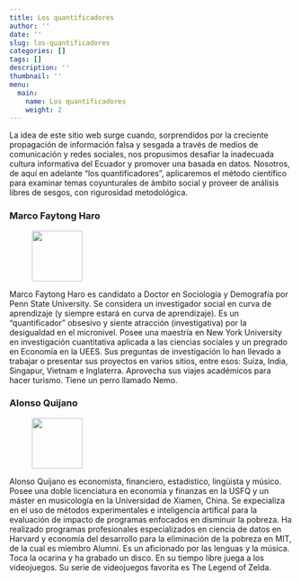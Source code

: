 ```yaml
---
title: Los quantificadores
author: ''
date: ''
slug: los-quantificadores
categories: []
tags: []
description: ''
thumbnail: ''
menu: 
  main: 
    name: Los quantificadores
    weight: 2
---
```

La idea de este sitio web surge cuando, sorprendidos por la creciente propagación de información falsa y sesgada a través de medios de comunicación y redes sociales, nos propusimos desafiar la inadecuada cultura informativa del Ecuador y promover una basada en datos. Nosotros, de aquí en adelante "los quantificadores", aplicaremos el método científico para examinar temas coyunturales de ámbito social y proveer de análisis  libres de sesgos, con rigurosidad metodológica.

### Marco Faytong Haro

<div class="authorbox clearfix">
<figure class="authorbox__avatar">
<img src="/img/authors/marco-faytong.jpg" class="avatar" height="90" width="90"/>
</figure>
<div class="authorbox__description">Marco Faytong Haro es candidato a Doctor en Sociología y Demografía por Penn State University. Se considera un investigador social en curva de aprendizaje (y siempre estará en curva de aprendizaje). Es un "quantificador" obsesivo y siente atracción (investigativa) por la desigualdad en el micronivel. Posee una maestría en New York University en investigación cuantitativa aplicada a las ciencias sociales y un pregrado en Economía en la UEES. Sus preguntas de investigación lo han llevado a trabajar o presentar sus proyectos en varios sitios, entre esos: Suiza, India, Singapur, Vietnam e Inglaterra. Aprovecha sus viajes académicos para hacer turismo. Tiene un perro llamado Nemo.</div>
</div>

### Alonso Quijano

<div class="authorbox clearfix">
<figure class="authorbox__avatar">
<img src="/img/authors/alonso-quijano.jpg" class="avatar" height="90" width="90"/>
</figure>
<div class="authorbox__description">Alonso Quijano es economista, financiero, estadístico, lingüista y músico. Posee una doble licenciatura en economía y finanzas en la USFQ y un máster en musicología en la Universidad de Xiamen, China. Se expecializa en el uso de métodos experimentales e inteligencia artifical para la evaluación de impacto de programas enfocados en disminuir la pobreza. Ha realizado programas profesionales especializados en ciencia de datos en Harvard y economía del desarrollo para la eliminación de la pobreza en MIT, de la cual es miembro Alumni. Es un aficionado por las lenguas y la música. Toca la ocarina y ha grabado un disco. En su tiempo libre juega  a los videojuegos. Su serie de videojuegos favorita es The Legend of Zelda.</div>
</div>